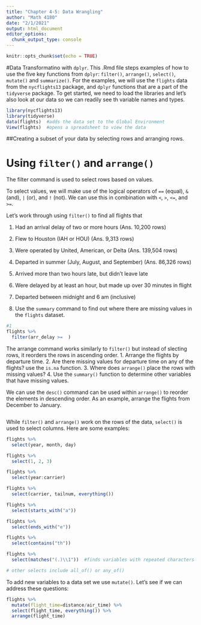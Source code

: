 ```yaml
---
title: "Chapter 4-5: Data Wrangling"
author: "Math 4180"
date: "2/1/2021"
output: html_document
editor_options: 
  chunk_output_type: console
---
```


```r
knitr::opts_chunk$set(echo = TRUE)
```
#Data Transformatino with `dplyr`.
This .Rmd file steps examples of how to use the five key functions from `dplyr`: `filter()`, `arrange()`, `select()`, `mutate()` and `summarize()`. For the examples, we will use the `flights` data from the `nycflights13` package, and `dplyr` functions that are a part of the `tidyverse` package. To get started, we need to load the libraries and let's also look at our data so we can readily see th variable names and types.

```r
library(nycflights13)
library(tidyverse)
data(flights)  #adds the data set to the Global Environment
View(flights)  #opens a spreadsheet to view the data
```

##Creating a subset of your data by selecting rows and arranging rows. 

# Using `filter()` and `arrange()`
The filter command is used to select rows based on values.

To select values, we will make use of the logical operators of `==` (equal), `&` (and), `|` (or), and `!` (not). We can use this in combination with `<`, `>`, `<=`, and `>=`.

Let's work through using `filter()` to find all flights that

1. Had an arrival delay of two or more hours (Ans. 10,200 rows)
2. Flew to Houston (IAH or HOU) (Ans. 9,313 rows)
3. Were operated by United, American, or Delta (Ans. 139,504 rows)
4. Departed in summer (July, August, and September) (Ans. 86,326 rows)
5. Arrived more than two hours late, but didn’t leave late
6. Were delayed by at least an hour, but made up over 30 minutes in flight
7. Departed between midnight and 6 am (inclusive)

8. Use the `summary` command to find out where there are missing values in the `flights` dataset.

```r
#1
flights %>%
  filter(arr_delay >=  )

```

The arrange command works similarly to `filter()` but instead of slecting rows, it reorders the rows in ascending order.
 1. Arrange the flights by departure time.
 2. Are there missing values for departure time on any of the flights? use the `is.na` function.
 3. Where does `arrange()` place the rows with missing values?
 4. Use the `summary()` function to determine other variables that have missing values. 

We can use the `desc()` command can be used within `arrange()` to reorder the elements in descending order. As an example, arrange the flights from December to January. 

```r




```


While `filter()` and `arrange()` work on the rows of the data,  `select()` is used to select columns. Here are some examples:

```r
flights %>%
  select(year, month, day)

flights %>%
  select(1, 2, 3)

flights %>%
  select(year:carrier)

flights %>%
  select(carrier, tailnum, everything())

flights %>%
  select(starts_with("a"))

flights %>%
  select(ends_with("e"))

flights %>%
  select(contains("th")) 

flights %>%
  select(matches("(.)\\1"))  #finds variables with repeated characters use ?matches

# other selects include all_of() or any_of()
```

To add new variables to a data set we use `mutate()`. Let's see if we can address these questions:


```r
flights %>%
  mutate(flight_time=distance/air_time) %>%
  select(flight_time, everything()) %>%
  arrange(flight_time)

```










